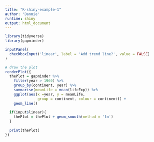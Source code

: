 ```yaml
---
title: "R-shiny-example-1"
author: 'Dannie'
runtime: shiny
output: html_document
---
```


```r
library(tidyverse)
library(gapminder)

inputPanel(
  checkboxInput('linear', label = 'Add trend line?', value = FALSE)
)

# draw the plot
renderPlot({
  thePlot = gapminder %>% 
    filter(year > 1960) %>%
    group_by(continent, year) %>%
    summarise(meanLife = mean(lifeExp)) %>%
    ggplot(aes(x =year, y = meanLife,
               group = continent, colour = continent)) +
    geom_line()
  
  if(input$linear){
    thePlot = thePlot + geom_smooth(method = 'lm')
  }
  
  print(thePlot)
})
```